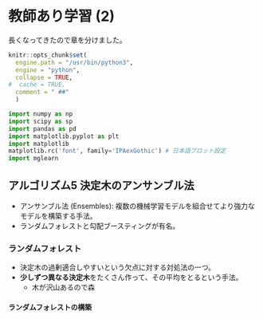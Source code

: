# 教師あり学習 (2)

長くなってきたので章を分けました。

```r
knitr::opts_chunk$set(
  engine.path = "/usr/bin/python3",
  engine = "python",
  collapse = TRUE,
#  cache = TRUE,
  comment = " ##"
  )
```


```python
import numpy as np
import scipy as sp
import pandas as pd
import matplotlib.pyplot as plt
import matplotlib
matplotlib.rc('font', family='IPAexGothic') # 日本語プロット設定
import mglearn
```

## アルゴリズム5 決定木のアンサンブル法

- アンサンブル法 (Ensembles): 複数の機械学習モデルを組合せてより強力なモデルを構築する手法。
- ランダムフォレストと勾配ブースティングが有名。

### ランダムフォレスト

- 決定木の過剰適合しやすいという欠点に対する対処法の一つ。
- **少しずつ異なる決定木**をたくさん作って、その平均をとるという手法。
    - 木が沢山あるので森

#### ランダムフォレストの構築